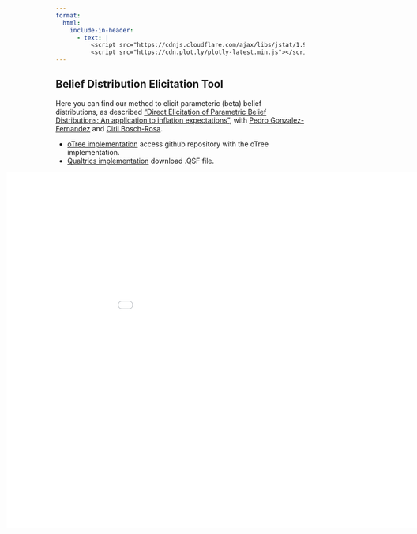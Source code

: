 ```yaml
---
format:
  html:
    include-in-header:
      - text: |
          <script src="https://cdnjs.cloudflare.com/ajax/libs/jstat/1.9.4/jstat.min.js"></script>
          <script src="https://cdn.plot.ly/plotly-latest.min.js"></script>
---
```

## Belief Distribution Elicitation Tool

Here you can find our method to elicit parameteric (beta) belief distributions, as described ["Direct Elicitation of Parametric Belief Distributions: An application to inflation expectations"](https://opus4.kobv.de/opus4-hsog/frontdoor/deliver/index/docId/5604/file/BSoE_DP_0048.pdf), with [Pedro Gonzalez-Fernandez](https://www.pgonzalezfernandez.com/){.black-link} and [Ciril Bosch-Rosa](https://www.boschrosa.com/){.black-link}.

- [oTree implementation](https://github.com/TGKMeissner/BetaBeliefs.git){target="_blank"} access github repository with the oTree implementation.
- [Qualtrics implementation](beta.qsf){download="beta.qsf"} download .QSF file.



::: {.html}
<iframe src="beta.html" style="width: 1100px; height: 800px; border: none; transform: scale(0.9); transform-origin: 0 0;margin-left: -99px;"></iframe>
:::
